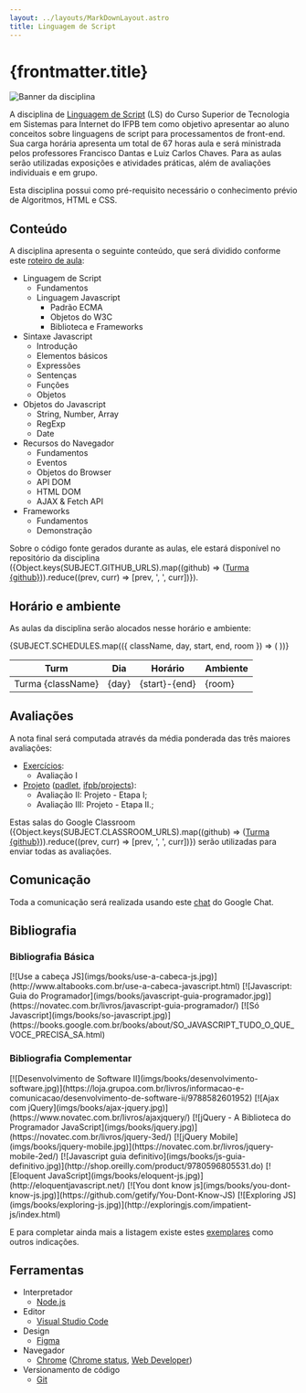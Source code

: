 ```yaml
---
layout: ../layouts/MarkDownLayout.astro
title: Linguagem de Script
---
```



# {frontmatter.title}

<img src="imgs/ls.png" alt="Banner da disciplina" class="hidden md:block" />

A disciplina de [Linguagem de Script](docs/plano-de-ensino.pdf) (LS) do Curso Superior de Tecnologia em Sistemas para Internet do IFPB tem como objetivo apresentar ao aluno conceitos sobre linguagens de script para processamentos de front-end. Sua carga horária apresenta um total de 67 horas aula e será ministrada pelos professores Francisco Dantas e Luiz Carlos Chaves. Para as aulas serão utilizadas exposições e atividades práticas, além de avaliações individuais e em grupo.

Esta disciplina possui como pré-requisito necessário o conhecimento prévio de Algoritmos, HTML e CSS.

## Conteúdo

A disciplina apresenta o seguinte conteúdo, que será dividido conforme este [roteiro de aula](classnotes):

- Linguagem de Script
  - Fundamentos
  - Linguagem Javascript
    - Padrão ECMA
    - Objetos do W3C
    - Biblioteca e Frameworks
- Sintaxe Javascript
  - Introdução
  - Elementos básicos
  - Expressões
  - Sentenças
  - Funções
  - Objetos
- Objetos do Javascript
  - String, Number, Array
  - RegExp
  - Date
- Recursos do Navegador
  - Fundamentos
  - Eventos
  - Objetos do Browser
  - API DOM
  - HTML DOM
  - AJAX & Fetch API
- Frameworks
  - Fundamentos
  - Demonstração

Sobre o código fonte gerados durante as aulas, ele estará disponível no repositório da disciplina ({Object.keys(SUBJECT.GITHUB_URLS).map((github) => (<a href={SUBJECT.GITHUB_URLS[github]} target="_blank">Turma {github}</a>)).reduce((prev, curr) => [prev, ', ', curr])}).

## Horário e ambiente

As aulas da disciplina serão alocados nesse horário e ambiente:

<table>
  <thead>
    <tr>
      <th>Turm</th>
      <th>Dia</th>
      <th>Horário</th>
      <th>Ambiente</th>
    </tr>
  </thead>
  <tbody>
    {SUBJECT.SCHEDULES.map(({ className, day, start, end, room }) => (
      <tr>
        <td>Turma {className}</td>
        <td>{day}</td>
        <td>{start}-{end}</td>
        <td>{room}</td>
      </tr>
    ))}
  </tbody>
</table>

## Avaliações

A nota final será computada através da média ponderada das três maiores avaliações:

- [Exercícios](https://ifpb.github.io/exercises/):
  - Avaliação I
- [Projeto](project) (<a href={SUBJECT.PROJECTS_URL.padlet} target="_blank">padlet</a>, <a href={SUBJECT.PROJECTS_URL.github} target="_blank">ifpb/projects</a>):
  - Avaliação II: Projeto - Etapa I;
  - Avaliação III: Projeto - Etapa II.;

Estas salas do Google Classroom ({Object.keys(SUBJECT.CLASSROOM_URLS).map((github) => (<a href={SUBJECT.GITHUB_URLS[github]} target="_blank">Turma {github}</a>)).reduce((prev, curr) => [prev, ', ', curr])}) serão utilizadas para enviar todas as avaliações.

## Comunicação

Toda a comunicação será realizada usando este <a href={SUBJECT.CHAT_URL} target="_blank">chat</a> do Google Chat.

## Bibliografia

### Bibliografia Básica

<div class="flex gap-2 flex-col md:flex-row flex-wrap items-center">[![Use a cabeça JS](imgs/books/use-a-cabeca-js.jpg)](http://www.altabooks.com.br/use-a-cabeca-javascript.html)
[![Javascript: Guia do Programador](imgs/books/javascript-guia-programador.jpg)](https://novatec.com.br/livros/javascript-guia-programador/)
[![Só Javascript](imgs/books/so-javascript.jpg)](https://books.google.com.br/books/about/SO_JAVASCRIPT_TUDO_O_QUE_VOCE_PRECISA_SA.html)</div>

### Bibliografia Complementar

<div class="flex gap-2 flex-col md:flex-row flex-wrap items-center">[![Desenvolvimento de Software II](imgs/books/desenvolvimento-software.jpg)](https://loja.grupoa.com.br/livros/informacao-e-comunicacao/desenvolvimento-de-software-ii/9788582601952)
[![Ajax com jQuery](imgs/books/ajax-jquery.jpg)](https://www.novatec.com.br/livros/ajaxjquery/)
[![jQuery - A Biblioteca do Programador JavaScript](imgs/books/jquery.jpg)](https://novatec.com.br/livros/jquery-3ed/)
[![jQuery Mobile](imgs/books/jquery-mobile.jpg)](https://novatec.com.br/livros/jquery-mobile-2ed/)
[![Javascript guia definitivo](imgs/books/js-guia-definitivo.jpg)](http://shop.oreilly.com/product/9780596805531.do)
[![Eloquent JavaScript](imgs/books/eloquent-js.jpg)](http://eloquentjavascript.net/)
[![You dont know js](imgs/books/you-dont-know-js.jpg)](https://github.com/getify/You-Dont-Know-JS)
[![Exploring JS](imgs/books/exploring-js.jpg)](http://exploringjs.com/impatient-js/index.html)</div>

E para completar ainda mais a listagem existe estes [exemplares](https://github.com/vhf/free-programming-books/blob/master/free-programming-books.md) como outros indicações.

## Ferramentas

- Interpretador
  - [Node.js](https://nodejs.org/en/)
- Editor
  - [Visual Studio Code](http://code.visualstudio.com)
- Design
  - [Figma](https://www.figma.com/)
- Navegador
  - [Chrome](https://www.google.com/chrome/browser/index.html) ([Chrome status](https://www.chromestatus.com/features), [Web Developer](https://chrome.google.com/webstore/detail/web-developer/bfbameneiokkgbdmiekhjnmfkcnldhhm))
- Versionamento de código
  - [Git](https://git-scm.com/)
